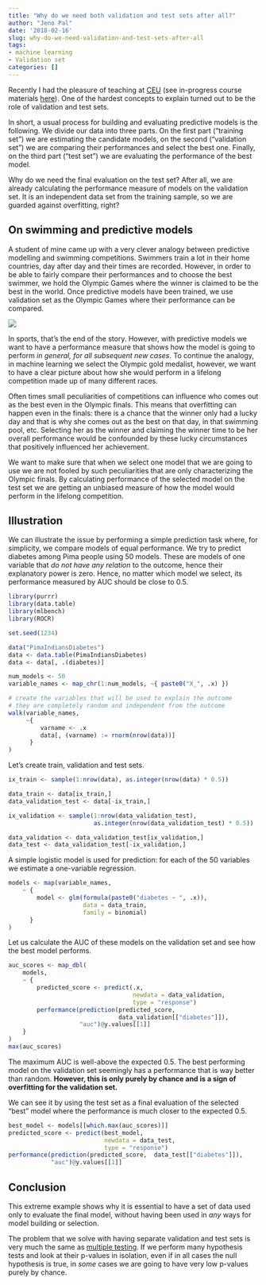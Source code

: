 ```yaml
---
title: "Why do we need both validation and test sets after all?"
author: "Jeno Pal"
date: '2018-02-16'
slug: why-do-we-need-validation-and-test-sets-after-all
tags:
- machine learning
- Validation set
categories: []
---
```


Recently I had the pleasure of teaching at [CEU](https://www.ceu.edu/) (see in-progress course materials
[here](https://github.com/pappzoltan/teach-ML-CEU-master-bizanalytics)).
One of the hardest concepts to explain turned out to be the role of validation
and test sets.

In short, a usual process for building and evaluating predictive models is
the following. We divide our data into three parts. On the first part
("training set") we are estimating the candidate models, on the second
("validation set") we are comparing their performances and select the best
one. Finally, on the
third part ("test set") we are evaluating the performance of the best model.

Why do we need the final evaluation on the test set? After all, we are
already calculating the performance measure of models on the validation set.
It is an independent data set from the training sample, so we are guarded against
overfitting, right?

## On swimming and predictive models 

A student of mine came up with a very clever analogy between 
predictive modelling and swimming competitions.
Swimmers train a lot in their home countries, day after day and their times are
recorded. However, in order to be able to fairly
compare their performances and to choose the best swimmer, we hold
the Olympic Games where the winner is claimed to be the best in the world.
Once predictive models have been trained, we use validation set as the
Olympic Games where their performance can be compared.

![](/img/swimming_finish.jpg)

In sports, that's the end of the story. However, with predictive models we want
to have a performance measure that shows how the model is going to perform
_in general, for all subsequent new cases_. To continue the analogy, in machine
learning we select the Olympic gold medalist, however, 
we want to have a clear picture about how she would 
perform in a lifelong competition made up of many different races. 

Often times
small peculiarities of competitions can influence who comes out as the best
even in the Olympic finals. This means that overfitting can happen
even in the finals: there is a chance that the winner only had a lucky day
and that is why she comes out as the best on that day, in that swimming
pool, etc. 
Selecting her as the winner and claiming the winner time to
be her overall performance would be confounded by these lucky circumstances
that positively influenced her achievement.

We want to make sure that when we select one model that we are going to use
we are not fooled by such peculiarities that are only characterizing the
Olympic finals. By calculating performance of the selected model on the test
set we are getting an unbiased measure of how the model would perform in the
lifelong competition.

## Illustration

We can illustrate the issue by performing a simple prediction task where,
for simplicity, we compare models of equal performance.
We try to predict diabetes among Pima people using 50 models. 
These are models of one variable that _do not have any relation_ to 
the outcome, hence their explanatory power is zero. Hence, no matter which model
we select, its performance measured by AUC should be close to 0.5. 

```r
library(purrr)
library(data.table)
library(mlbench)
library(ROCR)

set.seed(1234)

data("PimaIndiansDiabetes")
data <- data.table(PimaIndiansDiabetes)
data <- data[, .(diabetes)]

num_models <- 50
variable_names <- map_chr(1:num_models, ~{ paste0("X_", .x) }) 

# create the variables that will be used to explain the outcome
# they are completely random and independent from the outcome
walk(variable_names,
     ~{ 
         varname <- .x
         data[, (varname) := rnorm(nrow(data))]
      }
)
```

Let's create train, validation and test sets.

```r
ix_train <- sample(1:nrow(data), as.integer(nrow(data) * 0.5))

data_train <- data[ix_train,]
data_validation_test <- data[-ix_train,]

ix_validation <- sample(1:nrow(data_validation_test), 
                        as.integer(nrow(data_validation_test) * 0.5))

data_validation <- data_validation_test[ix_validation,]
data_test <- data_validation_test[-ix_validation,]
```

A simple logistic model is used for prediction: for each of the 50
variables we estimate a one-variable regression.
```r
models <- map(variable_names,
    ~ {
        model <- glm(formula(paste0("diabetes ~ ", .x)),
                     data = data_train,
                     family = binomial)
      }
)
```

Let us calculate the AUC of these models on the validation set and
see how the best model performs.
```r
auc_scores <- map_dbl(
    models,
    ~ {
        predicted_score <- predict(.x, 
                                   newdata = data_validation, 
                                   type = "response")
        performance(prediction(predicted_score, 
                               data_validation[["diabetes"]]), 
                    "auc")@y.values[[1]]   
    }
)
max(auc_scores)
```

The maximum AUC is well-above the expected 0.5.
The best performing model on the validation set
seemingly has a performance that is way better than random. __However,
this is only purely by chance and is a sign of overfitting for the
validation set.__

We can see it by using the test set as a final evaluation of the selected
"best" model where the performance is much closer to the expected 0.5.

```r
best_model <- models[[which.max(auc_scores)]]
predicted_score <- predict(best_model, 
                           newdata = data_test, 
                           type = "response")
performance(prediction(predicted_score,  data_test[["diabetes"]]), 
            "auc")@y.values[[1]]  
```

## Conclusion

This extreme example shows why it is essential to have a set of data
used only to evaluate the final model, without having been used in _any_
ways for model building or selection.

The problem that we solve with having separate validation and test sets
is very much the same as 
[multiple testing](https://en.wikipedia.org/wiki/Multiple_comparisons_problem). If we
perform many hypothesis tests and look at their p-values in isolation, even if
in all cases the null hypothesis is true, in _some_ cases we are going to have
very low p-values purely by chance.
